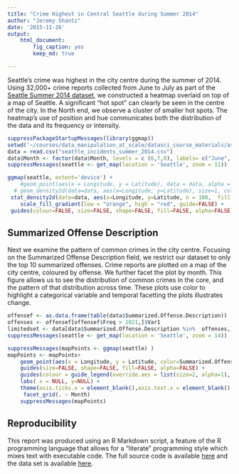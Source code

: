 ```yaml
---
title: "Crime Highest in Central Seattle during Summer 2014"
author: "Jeremy Shantz"
date: '2015-11-26'
output: 
    html_document: 
        fig_caption: yes
        keep_md: true

---
```


Seattle's crime was highest in the city centre during the summer of 2014. Using 32,000+ crime reports collected from June to July as part of the [Seattle Summer 2014 dataset](https://github.com/uwescience/datasci_course_materials/blob/master/assignment6/seattle_incidents_summer_2014.csv?raw=true), we constructed a heatmap overlaid on top of a map of Seattle. A significant "hot spot" can clearly be seen in the centre of the city. In the North end, we observe a cluster of smaller hot spots. The heatmap's use of position and hue communicates both the distribution of the data and its frequency or intensity.

```r

suppressPackageStartupMessages(library(ggmap))
setwd('~/courses/data_manipulation_at_scale/datasci_course_materials/assignment6')
data = read.csv("seattle_incidents_summer_2014.csv")
data$Month <- factor(data$Month, levels = c (6,7,8), labels= c("June", "July", "August"))
suppressMessages(seattle <- get_map(location = 'Seattle', zoom = 11))

ggmap(seattle, extent='device') +
    #geom_point(aes(x = Longitude, y = Latitude), data = data, alpha = .15)+ 
  # geom_density2d(data=data, aes(x=Longitude, y=Latitude), size=1, color='yellow') +
 stat_density2d(data=data, aes(x=Longitude, y=Latitude, n = 100,  fill = ..level.., alpha = ..level..),  size = .01, bins = 100, geom = 'polygon', guide=FALSE) +
    scale_fill_gradient(low = "orange", high = "red", guide=FALSE) + 
 guides(colour=FALSE, size=FALSE, shape=FALSE, fill=FALSE, alpha=FALSE)  
```

## Summarized Offense Description

Next we examine the pattern of common crimes in the city centre. Focusing on the Summarized Offense Description field, we restrict our dataset to only the top 10 summarized offenses. Crime reports are plotted on a map of the city centre, coloured by offense. We further facet the plot by month. This figure allows us to see the distribution of common crimes in the core, and the pattern of that distribution across time. These plots use color to highlight a categorical variable and temporal facetting the plots illustrates change.

```r

offensef <- as.data.frame(table(data$Summarized.Offense.Description))
offenses <- offensef[offensef$Freq > 1021,]$Var1
limitedset <- data[data$Summarized.Offense.Description %in%  offenses,]
suppressMessages(seattle <- get_map(location = 'Seattle', zoom = 14))

suppressMessages(mapPoints <- ggmap(seattle) )
mapPoints <- mapPoints+  
    geom_point(aes(x = Longitude, y = Latitude, color=Summarized.Offense.Description, size=8), data = limitedset, alpha = .15) + 
    guides(size=FALSE, shape=FALSE, fill=FALSE, alpha=FALSE) +
    guides(colour = guide_legend(override.aes = list(size=2, alpha=1), title=NULL )) +
    labs( x = NULL, y=NULL) + 
    theme(axis.ticks.x = element_blank(),axis.text.x = element_blank(), axis.ticks.y = element_blank(),axis.text.y = element_blank(), legend.position="right", legend.text = element_text(size=8)) + 
     facet_grid(. ~ Month)
    suppressMessages(mapPoints)

```

## Reproducibility

This report was produced using an R Markdown script, a feature of the R programming language that allows for a "literate" programming style which mixes text with executable code. The full source code is available [here](https://github.com/jeremyshantz/seattle-crime-analytics/raw/master/crime.Rmd) and the data set is available [here](https://github.com/uwescience/datasci_course_materials/blob/master/assignment6/seattle_incidents_summer_2014.csv?raw=true).
